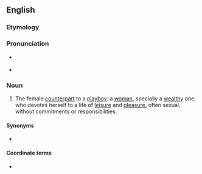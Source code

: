 ==English==

===Etymology===
{{compound|en|play|girl}}

===Pronunciation===
* {{a|RP}} {{IPA|en|/ˈpleɪˌɡɜːl/}}
* {{a|GenAm}} {{IPA|en|/ˈpleɪˌɡɝl/}}

===Noun===
{{en-noun}}

# The female [[counterpart]] to a [[playboy]]: a [[woman]], specially a [[wealthy]] one, who devotes herself to a life of [[leisure]] and [[pleasure]], often sexual, without commitments or responsibilities.

====Synonyms====
* {{l|en|hedonist}}

====Coordinate terms====
* {{l|en|playboy}}
{{C|en|Female people}}